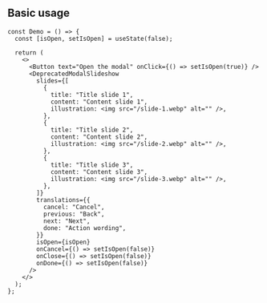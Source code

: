 
## Basic usage

<Preview>
  <Demo />
</Preview>

```tsx
const Demo = () => {
  const [isOpen, setIsOpen] = useState(false);

  return (
    <>
      <Button text="Open the modal" onClick={() => setIsOpen(true)} />
      <DeprecatedModalSlideshow
        slides={[
          {
            title: "Title slide 1",
            content: "Content slide 1",
            illustration: <img src="/slide-1.webp" alt="" />,
          },
          {
            title: "Title slide 2",
            content: "Content slide 2",
            illustration: <img src="/slide-2.webp" alt="" />,
          },
          {
            title: "Title slide 3",
            content: "Content slide 3",
            illustration: <img src="/slide-3.webp" alt="" />,
          },
        ]}
        translations={{
          cancel: "Cancel",
          previous: "Back",
          next: "Next",
          done: "Action wording",
        }}
        isOpen={isOpen}
        onCancel={() => setIsOpen(false)}
        onClose={() => setIsOpen(false)}
        onDone={() => setIsOpen(false)}
      />
    </>
  );
};
```
